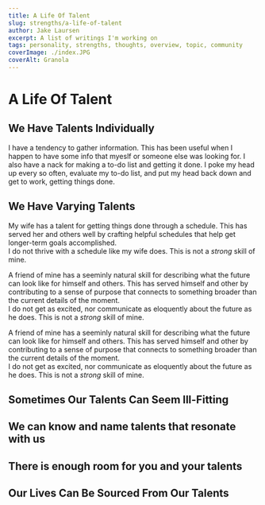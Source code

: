 ```yaml
---
title: A Life Of Talent
slug: strengths/a-life-of-talent
author: Jake Laursen
excerpt: A list of writings I'm working on
tags: personality, strengths, thoughts, overview, topic, community
coverImage: ./index.JPG
coverAlt: Granola
---
```


# A Life Of Talent

## We Have Talents Individually

I have a tendency to gather information. This has been useful when I happen to have some info that myeslf or someone else was looking for.
I also have a nack for making a to-do list and getting it done. I poke my head up every so often, evaluate my to-do list, and put my head back down and get to work, getting things done.

## We Have Varying Talents

My wife has a talent for getting things done through a schedule. This has served her and others well by crafting helpful schedules that help get longer-term goals accomplished.  
I do not thrive with a schedule like my wife does. This is not a _strong_ skill of mine.

A friend of mine has a seeminly natural skill for describing what the future can look like for himself and others. This has served himself and other by contributing to a sense of purpose that connects to something broader than the current details of the moment.  
I do not get as excited, nor communicate as eloquently about the future as he does. This is not a _strong_ skill of mine.

A friend of mine has a seeminly natural skill for describing what the future can look like for himself and others. This has served himself and other by contributing to a sense of purpose that connects to something broader than the current details of the moment.  
I do not get as excited, nor communicate as eloquently about the future as he does. This is not a _strong_ skill of mine.

## Sometimes Our Talents Can Seem Ill-Fitting

## We can know and name talents that resonate with us

## There is enough room for you and your talents

## Our Lives Can Be Sourced From Our Talents
